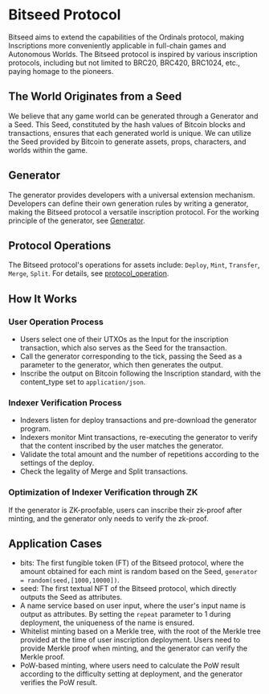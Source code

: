# Bitseed Protocol

Bitseed aims to extend the capabilities of the Ordinals protocol, making Inscriptions more conveniently applicable in full-chain games and Autonomous Worlds. The Bitseed protocol is inspired by various inscription protocols, including but not limited to BRC20, BRC420, BRC1024, etc., paying homage to the pioneers.

## The World Originates from a Seed

We believe that any game world can be generated through a Generator and a Seed. This Seed, constituted by the hash values of Bitcoin blocks and transactions, ensures that each generated world is unique. We can utilize the Seed provided by Bitcoin to generate assets, props, characters, and worlds within the game.

## Generator

The generator provides developers with a universal extension mechanism. Developers can define their own generation rules by writing a generator, making the Bitseed protocol a versatile inscription protocol. For the working principle of the generator, see [Generator](./generator).

## Protocol Operations

The Bitseed protocol's operations for assets include: `Deploy`, `Mint`, `Transfer`, `Merge`, `Split`. For details, see [protocol_operation](./protocol_operation).

## How It Works

### User Operation Process

- Users select one of their UTXOs as the Input for the inscription transaction, which also serves as the Seed for the transaction.
- Call the generator corresponding to the tick, passing the Seed as a parameter to the generator, which then generates the output.
- Inscribe the output on Bitcoin following the Inscription standard, with the content_type set to `application/json`.

### Indexer Verification Process

- Indexers listen for deploy transactions and pre-download the generator program.
- Indexers monitor Mint transactions, re-executing the generator to verify that the content inscribed by the user matches the generator.
- Validate the total amount and the number of repetitions according to the settings of the deploy.
- Check the legality of Merge and Split transactions.

### Optimization of Indexer Verification through ZK

If the generator is ZK-proofable, users can inscribe their zk-proof after minting, and the generator only needs to verify the zk-proof.

## Application Cases

- bits: The first fungible token (FT) of the Bitseed protocol, where the amount obtained for each mint is random based on the Seed, `generator = random(seed,[1000,10000])`.
- seed: The first textual NFT of the Bitseed protocol, which directly outputs the Seed as attributes.
- A name service based on user input, where the user's input name is output as attributes. By setting the `repeat` parameter to 1 during deployment, the uniqueness of the name is ensured.
- Whitelist minting based on a Merkle tree, with the root of the Merkle tree provided at the time of user inscription deployment. Users need to provide Merkle proof when minting, and the generator can verify the Merkle proof.
- PoW-based minting, where users need to calculate the PoW result according to the difficulty setting at deployment, and the generator verifies the PoW result.